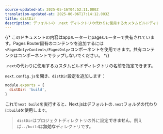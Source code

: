 ```yaml
---
source-updated-at: 2025-05-16T04:52:11.000Z
translation-updated-at: 2025-06-06T17:14:12.003Z
title: distDir
description: デフォルトの .next ディレクトリの代わりに使用するカスタムビルドディレクトリを設定します。
---
```


{/* このドキュメントの内容はappルーターとpagesルーターで共有されています。Pages Router固有のコンテンツを追加するには`<PagesOnly>Content</PagesOnly>`コンポーネントを使用できます。共有コンテンツはコンポーネントでラップしないでください。 */}

`.next`の代わりに使用するカスタムビルドディレクトリの名前を指定できます。

`next.config.js`を開き、`distDir`設定を追加します：

```js filename="next.config.js"
module.exports = {
  distDir: 'build',
}
```

これで`next build`を実行すると、Next.jsはデフォルトの`.next`フォルダの代わりに`build`を使用します。

> `distDir`はプロジェクトディレクトリの外に設定**できません**。例えば`../build`は**無効な**ディレクトリです。
